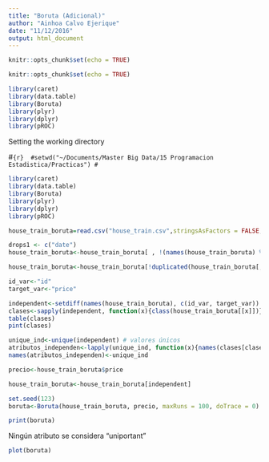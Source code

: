 ```yaml
---
title: "Boruta (Adicional)"
author: "Ainhoa Calvo Ejerique"
date: "11/12/2016"
output: html_document
---
```


```r
knitr::opts_chunk$set(echo = TRUE)
```

```r
knitr::opts_chunk$set(echo = TRUE)
```


```r
library(caret)
library(data.table)
library(Boruta)
library(plyr)
library(dplyr)
library(pROC)
```


Setting the working directory

#```{r} 
#setwd("~/Documents/Master Big Data/15 Programacion Estadistica/Practicas")
#```

```r
library(caret)
library(data.table)
library(Boruta)
library(plyr)
library(dplyr)
library(pROC)
```

```r
house_train_boruta=read.csv("house_train.csv",stringsAsFactors = FALSE, sep=",")
```

```r
drops1 <- c("date")
house_train_boruta<-house_train_boruta[ , !(names(house_train_boruta) %in% drops1)]
```

```r
house_train_boruta<-house_train_boruta[!duplicated(house_train_boruta[,1]),]
```

```r
id_var<-"id"
target_var<-"price"
```

```r
independent<-setdiff(names(house_train_boruta), c(id_var, target_var))
clases<-sapply(independent, function(x){class(house_train_boruta[[x]])})
table(clases)
pint(clases)
```

```r
unique_ind<-unique(independent) # valores únicos
atributos_independen<-lapply(unique_ind, function(x){names(clases[clases==x])})
names(atributos_independen)<-unique_ind
```

```r
precio<-house_train_boruta$price
```

```r
house_train_boruta<-house_train_boruta[independent]
```

```r
set.seed(123)
boruta<-Boruta(house_train_boruta, precio, maxRuns = 100, doTrace = 0)
```

```r
print(boruta)
```

Ningún atributo se considera "uniportant"

```r
plot(boruta)
```

